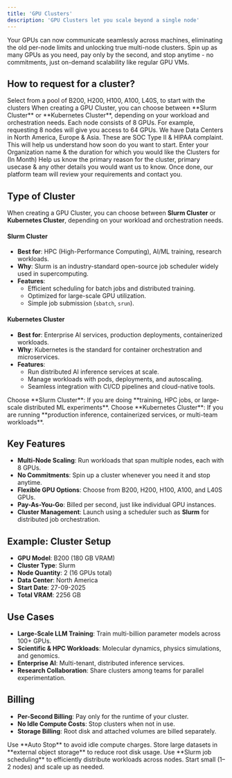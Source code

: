 ```yaml
---
title: 'GPU Clusters'
description: 'GPU Clusters let you scale beyond a single node'
---
```


Your GPUs can now communicate seamlessly across machines, eliminating the old per-node limits and unlocking true multi-node clusters. Spin up as many GPUs as you need, pay only by the second, and stop anytime - no commitments, just on-demand scalability like regular GPU VMs.

## How to request for a cluster?

<Steps>
<Step title="Select your GPU Model">
 Select from a pool of B200, H200, H100, A100, L40S, to start with the clusters
</Step>
<Step title="Select the type of Clusters">
 When creating a GPU Cluster, you can choose between **Slurm Cluster** or **Kubernetes Cluster**, depending on your workload and orchestration needs.
</Step>
<Step title="Enter the quantity of Nodes">
 Each node consists of 8 GPUs. For example, requesting 8 nodes will give you access to 64 GPUs.
</Step>
<Step title="Select the location for your Data Center">
 We have Data Centers in North America, Europe & Asia. These are SOC Type II & HIPAA complaint.
</Step>
<Step title="Select the Start Date">
 This will help us understand how soon do you want to start. 
</Step>
<Step title="Provide Personal & Cluster Details">
 Enter your Organization name & the duration for which you would like the Clusters for (In Month)
</Step>
<Step title="Enter the remaining details">
 Help us know the primary reason for the cluster, primary usecase & any other details you would want us to know.
</Step>
<Step title="Click on the Submit button">
 Once done, our platform team will review your requirements and contact you.
</Step>
</Steps>

## Type of Cluster

When creating a GPU Cluster, you can choose between **Slurm Cluster** or **Kubernetes Cluster**, depending on your workload and orchestration needs.

#### Slurm Cluster
- **Best for**: HPC (High-Performance Computing), AI/ML training, research workloads.  
- **Why**: Slurm is an industry-standard open-source job scheduler widely used in supercomputing.  
- **Features**:  
  - Efficient scheduling for batch jobs and distributed training.  
  - Optimized for large-scale GPU utilization.  
  - Simple job submission (`sbatch`, `srun`).  

#### Kubernetes Cluster
- **Best for**: Enterprise AI services, production deployments, containerized workloads.  
- **Why**: Kubernetes is the standard for container orchestration and microservices.  
- **Features**:  
  - Run distributed AI inference services at scale.  
  - Manage workloads with pods, deployments, and autoscaling.  
  - Seamless integration with CI/CD pipelines and cloud-native tools.  

<Note>
Choose **Slurm Cluster**: If you are doing **training, HPC jobs, or large-scale distributed ML experiments**. Choose **Kubernetes Cluster**: If you are running **production inference, containerized services, or multi-team workloads**.  
</Note>

## Key Features
- **Multi-Node Scaling**: Run workloads that span multiple nodes, each with 8 GPUs.  
- **No Commitments**: Spin up a cluster whenever you need it and stop anytime.  
- **Flexible GPU Options**: Choose from B200, H200, H100, A100, and L40S GPUs.  
- **Pay-As-You-Go**: Billed per second, just like individual GPU instances.  
- **Cluster Management**: Launch using a scheduler such as **Slurm** for distributed job orchestration.  


## Example: Cluster Setup

- **GPU Model**: B200 (180 GB VRAM)  
- **Cluster Type**: Slurm  
- **Node Quantity**: 2 (16 GPUs total)  
- **Data Center**: North America  
- **Start Date**: 27-09-2025  
- **Total VRAM**: 2256 GB  

## Use Cases
- **Large-Scale LLM Training**: Train multi-billion parameter models across 100+ GPUs.  
- **Scientific & HPC Workloads**: Molecular dynamics, physics simulations, and genomics.  
- **Enterprise AI**: Multi-tenant, distributed inference services.  
- **Research Collaboration**: Share clusters among teams for parallel experimentation.  

## Billing
- **Per-Second Billing**: Pay only for the runtime of your cluster.  
- **No Idle Compute Costs**: Stop clusters when not in use.  
- **Storage Billing**: Root disk and attached volumes are billed separately.  

<Info>
 Use **Auto Stop** to avoid idle compute charges. Store large datasets in **external object storage** to reduce root disk usage. Use **Slurm job scheduling** to efficiently distribute workloads across nodes. Start small (1–2 nodes) and scale up as needed.  
</Info>